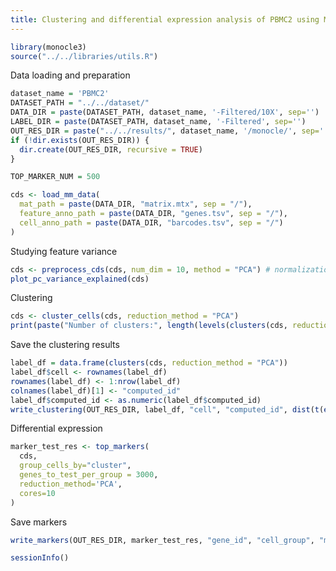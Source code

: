 ```yaml
---
title: Clustering and differential expression analysis of PBMC2 using Monocle
---
```


```r
library(monocle3)
source("../../libraries/utils.R")
```

Data loading and preparation

```r
dataset_name = 'PBMC2'
DATASET_PATH = "../../dataset/"
DATA_DIR = paste(DATASET_PATH, dataset_name, '-Filtered/10X', sep='')
LABEL_DIR = paste(DATASET_PATH, dataset_name, '-Filtered', sep='')
OUT_RES_DIR = paste("../../results/", dataset_name, '/monocle/', sep='')
if (!dir.exists(OUT_RES_DIR)) {
  dir.create(OUT_RES_DIR, recursive = TRUE)
}

TOP_MARKER_NUM = 500
```

```r
cds <- load_mm_data(
  mat_path = paste(DATA_DIR, "matrix.mtx", sep = "/"), 
  feature_anno_path = paste(DATA_DIR, "genes.tsv", sep = "/"),
  cell_anno_path = paste(DATA_DIR, "barcodes.tsv", sep = "/")
)
```

Studying feature variance

```r
cds <- preprocess_cds(cds, num_dim = 10, method = "PCA") # normalization
plot_pc_variance_explained(cds)
```

Clustering

```r
cds <- cluster_cells(cds, reduction_method = "PCA")
print(paste("Number of clusters:", length(levels(clusters(cds, reduction_method = "PCA")))))
```

Save the clustering results

```r
label_df = data.frame(clusters(cds, reduction_method = "PCA"))
label_df$cell <- rownames(label_df)
rownames(label_df) <- 1:nrow(label_df)
colnames(label_df)[1] <- "computed_id"
label_df$computed_id <- as.numeric(label_df$computed_id)
write_clustering(OUT_RES_DIR, label_df, "cell", "computed_id", dist(t(exprs(cds))))
```

Differential expression

```r
marker_test_res <- top_markers(
  cds,
  group_cells_by="cluster",
  genes_to_test_per_group = 3000,
  reduction_method='PCA',
  cores=10
)
```

Save markers

```r
write_markers(OUT_RES_DIR, marker_test_res, "gene_id", "cell_group", "marker_test_p_value", FALSE, TOP_MARKER_NUM)
```

```r
sessionInfo()
```
